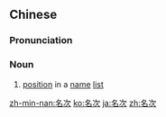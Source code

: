 ==Chinese==
{{zh-forms}}

===Pronunciation===
{{zh-pron
|m=míngcì
|c=ming4 ci3
|h=pfs=miàng-chhṳ
|mn=miâ-chhù
|ma=Zh-míngcì.ogg
|cat=n
}}

===Noun===
{{zh-noun}}

# {{lb|zh|Advanced Mandarin}} [[position]] in a [[name]] [[list]]

[[zh-min-nan:名次]]
[[ko:名次]]
[[ja:名次]]
[[zh:名次]]